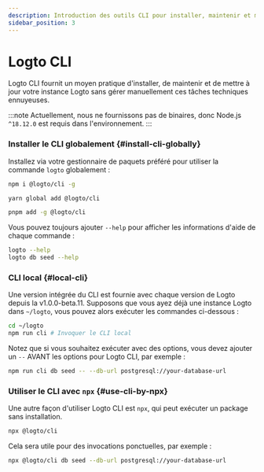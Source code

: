 ```yaml
---
description: Introduction des outils CLI pour installer, maintenir et mettre à jour votre instance Logto sans gérer manuellement ces tâches techniques ennuyeuses.
sidebar_position: 3
---
```



# Logto CLI

Logto CLI fournit un moyen pratique d'installer, de maintenir et de mettre à jour votre instance Logto sans gérer manuellement ces tâches techniques ennuyeuses.

:::note
Actuellement, nous ne fournissons pas de binaires, donc Node.js `^18.12.0` est requis dans l'environnement.
:::

### Installer le CLI globalement \{#install-cli-globally}

Installez via votre gestionnaire de paquets préféré pour utiliser la commande `logto` globalement :

<Tabs>

  <TabItem value="npm" label="npm">

```bash
npm i @logto/cli -g
```

  </TabItem>
  <TabItem value="yarn" label="Yarn">

```bash
yarn global add @logto/cli
```

  </TabItem>
  <TabItem value="pnpm" label="pnpm">

```bash
pnpm add -g @logto/cli
```

  </TabItem>

</Tabs>

Vous pouvez toujours ajouter `--help` pour afficher les informations d'aide de chaque commande :

```bash
logto --help
logto db seed --help
```

### CLI local \{#local-cli}

Une version intégrée du CLI est fournie avec chaque version de Logto depuis la v1.0.0-beta.11. Supposons que vous ayez déjà une instance Logto dans `~/logto`, vous pouvez alors exécuter les commandes ci-dessous :

```bash
cd ~/logto
npm run cli # Invoquer le CLI local
```

Notez que si vous souhaitez exécuter avec des options, vous devez ajouter un `--` AVANT les options pour Logto CLI, par exemple :

```bash
npm run cli db seed -- --db-url postgresql://your-database-url
```

### Utiliser le CLI avec `npx` \{#use-cli-by-npx}

Une autre façon d'utiliser Logto CLI est `npx`, qui peut exécuter un package sans installation.

```bash
npx @logto/cli
```

Cela sera utile pour des invocations ponctuelles, par exemple :

```bash
npx @logto/cli db seed --db-url postgresql://your-database-url
```
